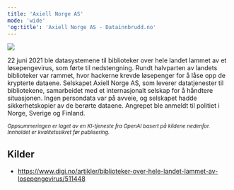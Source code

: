 ```yaml
---
title: 'Axiell Norge AS'
mode: 'wide'
'og:title': 'Axiell Norge AS - Datainnbrudd.no'
---
```


<Frame>
<img src="/images/axiell.png" noZoom/>
</Frame>

22 juni 2021 ble datasystemene til biblioteker over hele landet lammet av et løsepengevirus, som førte til nedstengning. Rundt halvparten av landets biblioteker var rammet, hvor hackerne krevde løsepenger for å låse opp de krypterte dataene. Selskapet Axiell Norge AS, som leverer datatjenester til bibliotekene, samarbeidet med et internasjonalt selskap for å håndtere situasjonen. Ingen persondata var på avveie, og selskapet hadde sikkerhetskopier av de berørte dataene. Angrepet ble anmeldt til politiet i Norge, Sverige og Finland.

<sup><i>Oppsummeringen er laget av en KI-tjeneste fra OpenAI basert på kildene nedenfor. Innholdet er kvalitetssikret før publisering.</i></sup>

## Kilder
- https://www.digi.no/artikler/biblioteker-over-hele-landet-lammet-av-losepengevirus/511448
